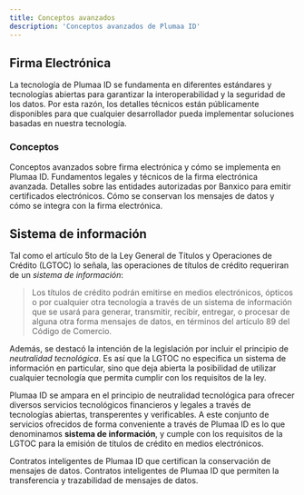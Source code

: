 ```yaml
---
title: Conceptos avanzados
description: 'Conceptos avanzados de Plumaa ID'
---
```


## Firma Electrónica

La tecnología de Plumaa ID se fundamenta en diferentes estándares y tecnologías abiertas para garantizar la interoperabilidad y la seguridad de los datos. Por esta razón, los detalles técnicos están públicamente disponibles para que cualquier desarrollador pueda implementar soluciones basadas en nuestra tecnología.

### Conceptos

<CardGroup cols={2}>
  <Card
    title="Firma Electrónica"
    icon="signature"
    href="/advanced/technical/electronic-signature/what-is-an-electronic-signature"
  >
    Conceptos avanzados sobre firma electrónica y cómo se implementa en Plumaa ID.
  </Card>
  <Card
    title="Firma Electrónica Avanzada"
    icon="file-contract"
    href="/advanced/technical/electronic-signature/what-is-an-advanced-electronic-signature"
  >
    Fundamentos legales y técnicos de la firma electrónica avanzada.
  </Card>
  <Card
    title="Proveedores de Servicios de Certificación (PSCs)"
    icon="certificate"
    href="/advanced/technical/electronic-signature/trust-service-providers"
  >
    Detalles sobre las entidades autorizadas por Banxico para emitir certificados electrónicos.
  </Card>
  <Card
    title="Conservación de Datos"
    icon="timer"
    href="/advanced/technical/electronic-signature/data-message-conservation"
  >
    Cómo se conservan los mensajes de datos y cómo se integra con la firma electrónica.
  </Card>
</CardGroup>

## Sistema de información

Tal como el artículo 5to de la Ley General de Títulos y Operaciones de Crédito (LGTOC) lo señala, las operaciones de títulos de crédito requeriran de un _sistema de información_:

> Los títulos de crédito podrán emitirse en medios electrónicos, ópticos o por cualquier otra tecnología a través de un sistema de información que se usará para generar, transmitir, recibir, entregar, o procesar de alguna otra forma mensajes de datos, en términos del artículo 89 del Código de Comercio.

Además, se destacó la intención de la legislación por incluir el principio de _neutralidad tecnológica_. Es así que la LGTOC no especifica un sistema de información en particular, sino que deja abierta la posibilidad de utilizar cualquier tecnología que permita cumplir con los requisitos de la ley.

Plumaa ID se ampara en el principio de neutralidad tecnológica para ofrecer diversos servicios tecnológicos financieros y legales a través de tecnologías abiertas, transperentes y verificables. A este conjunto de servicios ofrecidos de forma conveniente a través de Plumaa ID es lo que denominamos **sistema de información**, y cumple con los requisitos de la LGTOC para la emisión de títulos de crédito en medios electrónicos.

<CardGroup cols={2}>
  <Card
    title="Testigo"
    icon="eye"
    href="/advanced/technical/information-system/witness"
  >
    Contratos inteligentes de Plumaa ID que certifican la conservación de mensajes de datos.
  </Card>
  <Card
    title="Endosador"
    icon="handshake"
    href="/advanced/technical/information-system/endorser"
  >
    Contratos inteligentes de Plumaa ID que permiten la transferencia y trazabilidad de mensajes de datos.
  </Card>
</CardGroup>
